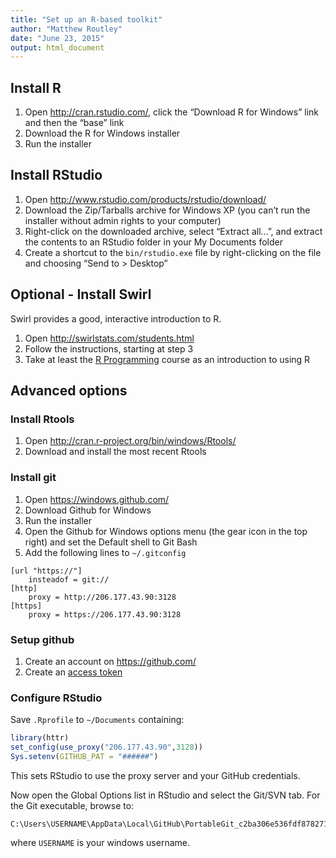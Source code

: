 ```yaml
---
title: "Set up an R-based toolkit"
author: "Matthew Routley"
date: "June 23, 2015"
output: html_document
---
```


## Install R

1. Open <http://cran.rstudio.com/>, click the "Download R for Windows" link and then the "base" link
2. Download the R for Windows installer
3. Run the installer

## Install RStudio

1. Open <http://www.rstudio.com/products/rstudio/download/>
2. Download the Zip/Tarballs archive for Windows XP (you can't run the installer without admin rights to your computer)
3. Right-click on the downloaded archive,  select "Extract all...", and extract the contents to an RStudio folder in your My Documents folder
4. Create a shortcut to the `bin/rstudio.exe` file by right-clicking on the file and choosing "Send to > Desktop"

## Optional - Install Swirl

Swirl provides a good, interactive introduction to R.

1. Open <http://swirlstats.com/students.html>
2. Follow the instructions, starting at step 3
3. Take at least the [R Programming](https://github.com/swirldev/swirl_courses#swirl-courses) course as an introduction to using R

## Advanced options

### Install Rtools

1. Open <http://cran.r-project.org/bin/windows/Rtools/>
2. Download and install the most recent Rtools

### Install git

1. Open <https://windows.github.com/>
2. Download Github for Windows
3. Run the installer
4. Open the Github for Windows options menu (the gear icon in the top right) and set the Default shell to Git Bash 
5. Add the following lines to `~/.gitconfig`

```
[url "https://"]
	insteadof = git://
[http]
	proxy = http://206.177.43.90:3128
[https]
	proxy = https://206.177.43.90:3128
```

### Setup github

1. Create an account on <https://github.com/>
2. Create an [access token](https://help.github.com/articles/creating-an-access-token-for-command-line-use/)
	
### Configure RStudio

Save `.Rprofile` to `~/Documents` containing:

```R
library(httr)
set_config(use_proxy("206.177.43.90",3128))
Sys.setenv(GITHUB_PAT = "######")
```

This sets RStudio to use the proxy server and your GitHub credentials.

Now open the Global Options list in RStudio and select the Git/SVN tab. For the Git executable, browse to: 

    C:\Users\USERNAME\AppData\Local\GitHub\PortableGit_c2ba306e536fdf878271f7fe636a147ff37326ad\bin\git.exe
    
where `USERNAME` is your windows username.
